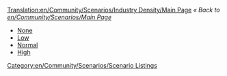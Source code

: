 [[Translation:en/Community/Scenarios/Industry Density/Main Page]]
''« Back to [[en/Community/Scenarios/Main Page]]''

* [[en/Community/Scenarios/Industry Density/None|None]]
* [[en/Community/Scenarios/Industry Density/Low|Low]]
* [[en/Community/Scenarios/Industry Density/Normal|Normal]]
* [[en/Community/Scenarios/Industry Density/High|High]]

[[Category:en/Community/Scenarios/Scenario Listings]]
